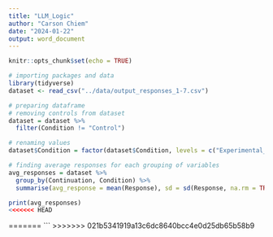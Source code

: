 ```yaml
---
title: "LLM_Logic"
author: "Carson Chiem"
date: "2024-01-22"
output: word_document
---
```


```r
knitr::opts_chunk$set(echo = TRUE)
```

```r
# importing packages and data
library(tidyverse)
dataset <- read_csv("../data/output_responses_1-7.csv")
```

```r
# preparing dataframe
# removing controls from dataset
dataset = dataset %>% 
  filter(Condition != "Control")

# renaming values 
dataset$Condition = factor(dataset$Condition, levels = c("Experimental_N", "Experimental_W", "Experimental_O"), labels = c("Negation", "Without", "Other"))
```

```r
# finding average responses for each grouping of variables
avg_responses = dataset %>%
  group_by(Continuation, Condition) %>%
  summarise(avg_response = mean(Response), sd = sd(Response, na.rm = TRUE))

print(avg_responses)
<<<<<<< HEAD
```
=======
```
>>>>>>> 021b5341919a13c6dc8640bcc4e0d25db65b58b9
